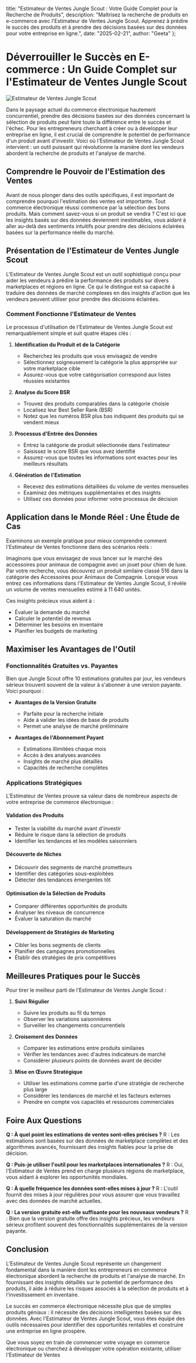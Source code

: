  title: "Estimateur de Ventes Jungle Scout : Votre Guide Complet pour la Recherche de Produits",
 description: "Maîtrisez la recherche de produits en e-commerce avec l'Estimateur de Ventes Jungle Scout. Apprenez à prédire le succès des produits et à prendre des décisions basées sur des données pour votre entreprise en ligne.",
 date: "2025-02-21",
 author: "Geeta"
};

# Déverrouiller le Succès en E-commerce : Un Guide Complet sur l'Estimateur de Ventes Jungle Scout

![Estimateur de Ventes Jungle Scout](/images/blog/jungle-scout-sales-estimator.jpeg)

Dans le paysage actuel du commerce électronique hautement concurrentiel, prendre des décisions basées sur des données concernant la sélection de produits peut faire toute la différence entre le succès et l'échec. Pour les entrepreneurs cherchant à créer ou à développer leur entreprise en ligne, il est crucial de comprendre le potentiel de performance d'un produit avant d'investir. Voici où l'Estimateur de Ventes Jungle Scout intervient : un outil puissant qui révolutionne la manière dont les vendeurs abordent la recherche de produits et l'analyse de marché.

## Comprendre le Pouvoir de l'Estimation des Ventes

Avant de nous plonger dans des outils spécifiques, il est important de comprendre pourquoi l'estimation des ventes est importante. Tout commerce électronique réussi commence par la sélection des bons produits. Mais comment savez-vous si un produit se vendra ? C'est ici que les insights basés sur des données deviennent inestimables, vous aidant à aller au-delà des sentiments intuitifs pour prendre des décisions éclairées basées sur la performance réelle du marché.

## Présentation de l'Estimateur de Ventes Jungle Scout

L'Estimateur de Ventes Jungle Scout est un outil sophistiqué conçu pour aider les vendeurs à prédire la performance des produits sur divers marketplaces et régions en ligne. Ce qui le distingue est sa capacité à traduire des données de marché complexes en des insights d'action que les vendeurs peuvent utiliser pour prendre des décisions éclairées.

### Comment Fonctionne l'Estimateur de Ventes

Le processus d'utilisation de l'Estimateur de Ventes Jungle Scout est remarquablement simple et suit quatre étapes clés :

1. **Identification du Produit et de la Catégorie**
   - Recherchez les produits que vous envisagez de vendre
   - Sélectionnez soigneusement la catégorie la plus appropriée sur votre marketplace cible
   - Assurez-vous que votre catégorisation correspond aux listes réussies existantes

2. **Analyse du Score BSR**
   - Trouvez des produits comparables dans la catégorie choisie
   - Localisez leur Best Seller Rank (BSR)
   - Notez que les numéros BSR plus bas indiquent des produits qui se vendent mieux

3. **Processus d'Entrée des Données**
   - Entrez la catégorie de produit sélectionnée dans l'estimateur
   - Saisissez le score BSR que vous avez identifié
   - Assurez-vous que toutes les informations sont exactes pour les meilleurs résultats

4. **Génération de l'Estimation**
   - Recevez des estimations détaillées du volume de ventes mensuelles
   - Examinez des métriques supplémentaires et des insights
   - Utilisez ces données pour informer votre processus de décision

## Application dans le Monde Réel : Une Étude de Cas

Examinons un exemple pratique pour mieux comprendre comment l'Estimateur de Ventes fonctionne dans des scénarios réels :

Imaginons que vous envisagez de vous lancer sur le marché des accessoires pour animaux de compagnie avec un jouet pour chien de luxe. Par votre recherche, vous découvrez un produit similaire classé 516 dans la catégorie des Accessoires pour Animaux de Compagnie. Lorsque vous entrez ces informations dans l'Estimateur de Ventes Jungle Scout, il révèle un volume de ventes mensuelles estimé à 11 640 unités.

Ces insights précieux vous aident à :
- Évaluer la demande du marché
- Calculer le potentiel de revenus
- Déterminer les besoins en inventaire
- Planifier les budgets de marketing

## Maximiser les Avantages de l'Outil

### Fonctionnalités Gratuites vs. Payantes

Bien que Jungle Scout offre 10 estimations gratuites par jour, les vendeurs sérieux trouvent souvent de la valeur à s'abonner à une version payante. Voici pourquoi :

- **Avantages de la Version Gratuite**
  - Parfaite pour la recherche initiale
  - Aide à valider les idées de base de produits
  - Permet une analyse de marché préliminaire

- **Avantages de l'Abonnement Payant**
  - Estimations illimitées chaque mois
  - Accès à des analyses avancées
  - Insights de marché plus détaillés
  - Capacités de recherche complètes

### Applications Stratégiques

L'Estimateur de Ventes prouve sa valeur dans de nombreux aspects de votre entreprise de commerce électronique :

#### Validation des Produits
- Tester la viabilité du marché avant d'investir
- Réduire le risque dans la sélection de produits
- Identifier les tendances et les modèles saisonniers

#### Découverte de Niches
- Découvrir des segments de marché prometteurs
- Identifier des catégories sous-exploitées
- Détecter des tendances émergentes tôt

#### Optimisation de la Sélection de Produits
- Comparer différentes opportunités de produits
- Analyser les niveaux de concurrence
- Évaluer la saturation du marché

#### Développement de Stratégies de Marketing
- Cibler les bons segments de clients
- Planifier des campagnes promotionnelles
- Établir des stratégies de prix compétitives

## Meilleures Pratiques pour le Succès

Pour tirer le meilleur parti de l'Estimateur de Ventes Jungle Scout :

1. **Suivi Régulier**
   - Suivre les produits au fil du temps
   - Observer les variations saisonnières
   - Surveiller les changements concurrentiels

2. **Croisement des Données**
   - Comparer les estimations entre produits similaires
   - Vérifier les tendances avec d'autres indicateurs de marché
   - Considérer plusieurs points de données avant de décider

3. **Mise en Œuvre Stratégique**
   - Utiliser les estimations comme partie d'une stratégie de recherche plus large
   - Considérer les tendances de marché et les facteurs externes
   - Prendre en compte vos capacités et ressources commerciales

## Foire Aux Questions

**Q : À quel point les estimations de ventes sont-elles précises ?**
R : Les estimations sont basées sur des données de marketplace complètes et des algorithmes avancés, fournissant des insights fiables pour la prise de décision.

**Q : Puis-je utiliser l'outil pour les marketplaces internationales ?**
R : Oui, l'Estimateur de Ventes prend en charge plusieurs régions de marketplace, vous aidant à explorer les opportunités mondiales.

**Q : À quelle fréquence les données sont-elles mises à jour ?**
R : L'outil fournit des mises à jour régulières pour vous assurer que vous travaillez avec des données de marché actuelles.

**Q : La version gratuite est-elle suffisante pour les nouveaux vendeurs ?**
R : Bien que la version gratuite offre des insights précieux, les vendeurs sérieux profitent souvent des fonctionnalités supplémentaires de la version payante.

## Conclusion

L'Estimateur de Ventes Jungle Scout représente un changement fondamental dans la manière dont les entrepreneurs en commerce électronique abordent la recherche de produits et l'analyse de marché. En fournissant des insights détaillés sur le potentiel de performance des produits, il aide à réduire les risques associés à la sélection de produits et à l'investissement en inventaire.

Le succès en commerce électronique nécessite plus que de simples produits géniaux : il nécessite des décisions intelligentes basées sur des données. Avec l'Estimateur de Ventes Jungle Scout, vous êtes équipé des outils nécessaires pour identifier des opportunités rentables et construire une entreprise en ligne prospère.

Que vous soyez en train de commencer votre voyage en commerce électronique ou cherchez à développer votre opération existante, utiliser l'Estimateur de Ventes